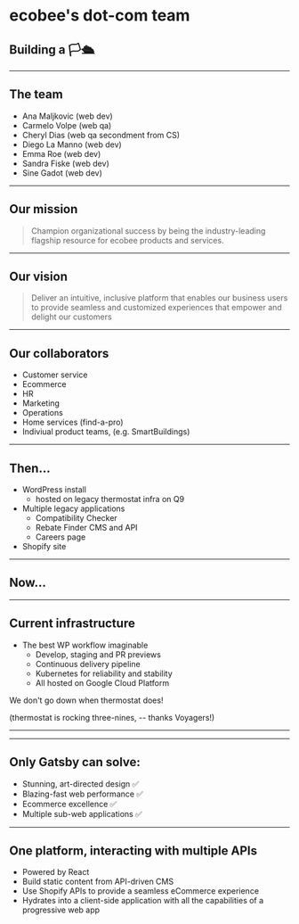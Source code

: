 
# ecobee's dot-com team
## Building a 🏳🛳
---
## The team
<ul>
    <Appear>
        <li>Ana Maljkovic (web dev)</li>
        <li>Carmelo Volpe (web qa)</li>
        <li>Cheryl Dias (web qa secondment from CS)</li>
        <li>Diego La Manno (web dev)</li>
        <li>Emma Roe (web dev)</li>
        <li>Sandra Fiske (web dev)</li>
        <li>Sine Gadot (web dev)</li>
    </Appear>
</ul>

---
## Our mission
> Champion organizational success by being the industry-leading flagship resource for ecobee products and services.

---

## Our vision
> Deliver an intuitive, inclusive platform that enables our business users to provide seamless and customized experiences that empower and delight our customers

---

## Our collaborators

- Customer service
- Ecommerce
- HR 
- Marketing
- Operations
- Home services (find-a-pro)
- Indiviual product teams, (e.g. SmartBuildings)
---
## Then...

- WordPress install 
    - hosted on legacy thermostat infra on Q9
- Multiple legacy applications
    - Compatibility Checker 
    - Rebate Finder CMS and API
    - Careers page
- Shopify site
---
## Now...
---
## Current infrastructure
- The best WP workflow imaginable
    - Develop, staging and PR previews 
    - Continuous delivery pipeline
    - Kubernetes for reliability and stability
    - All hosted on Google Cloud Platform 

<Appear>
    <p>We don't go down when thermostat does!</p>
    <p>(thermostat is rocking three-nines,  -- thanks Voyagers!)</p>
</Appear>

---  
<!-- Diego take it away... some suggested content: -->

---

## Only Gatsby can solve:

<ul>
    <Appear>
        <li>Stunning, art-directed design ✅</li>
        <li>Blazing-fast web performance ✅</li>
        <li>Ecommerce excellence ✅</li>
        <li>Multiple sub-web applications ✅</li>
    </Appear>
</ul>

---

## One platform, interacting with multiple APIs 

- Powered by React
- Build static content from API-driven CMS
- Use Shopify APIs to provide a seamless eCommerce experience
- Hydrates into a client-side application with all the capabilities of a progressive web app
